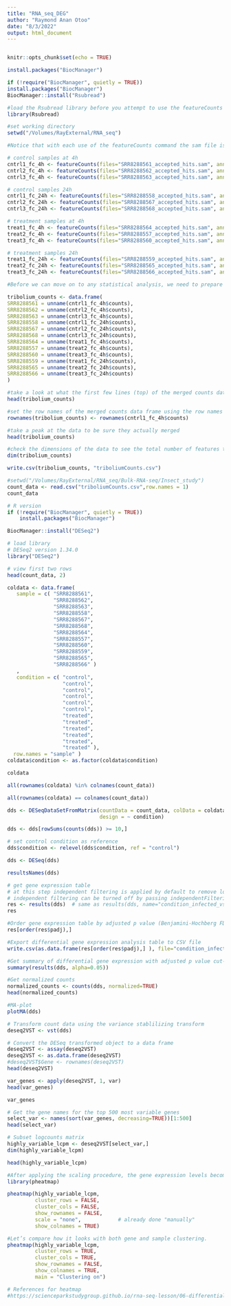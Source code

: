 ```yaml
---
title: "RNA_seq_DEG"
author: "Raymond Anan Otoo"
date: "8/3/2022"
output: html_document
---
```

```r

```

```r
knitr::opts_chunk$set(echo = TRUE)
```

```r
install.packages("BiocManager")
```

```r
if (!require("BiocManager", quietly = TRUE))
install.packages("BiocManager")
BiocManager::install("Rsubread")
```

```r
#load the Rsubread library before you attempt to use the featureCounts
library(Rsubread)
```

```r
#set working directory
setwd("/Volumes/RayExternal/RNA_seq")
```


```r
#Notice that with each use of the featureCounts command the sam file is specified using the files argument. The general features file (e.g., Tribolium.gtf) is specified with the annot.ext argument. Additionally, we need to set isGTFAnnotationFile equal to TRUE since we are using a gtf formatted general features file. 

# control samples at 4h
cntrl1_fc_4h <- featureCounts(files="SRR8288561_accepted_hits.sam", annot.ext="Tribolium.gtf", isGTFAnnotationFile=TRUE)
cntrl2_fc_4h <- featureCounts(files="SRR8288562_accepted_hits.sam", annot.ext="Tribolium.gtf", isGTFAnnotationFile=TRUE)
cntrl3_fc_4h <- featureCounts(files="SRR8288563_accepted_hits.sam", annot.ext="Tribolium.gtf", isGTFAnnotationFile=TRUE)

# control samples 24h
cntrl1_fc_24h <- featureCounts(files="SRR8288558_accepted_hits.sam", annot.ext="Tribolium.gtf", isGTFAnnotationFile=TRUE)
cntrl2_fc_24h <- featureCounts(files="SRR8288567_accepted_hits.sam", annot.ext="Tribolium.gtf", isGTFAnnotationFile=TRUE)
cntrl3_fc_24h <- featureCounts(files="SRR8288568_accepted_hits.sam", annot.ext="Tribolium.gtf", isGTFAnnotationFile=TRUE)

# treatment samples at 4h
treat1_fc_4h <- featureCounts(files="SRR8288564_accepted_hits.sam", annot.ext="Tribolium.gtf", isGTFAnnotationFile=TRUE)
treat2_fc_4h <- featureCounts(files="SRR8288557_accepted_hits.sam", annot.ext="Tribolium.gtf", isGTFAnnotationFile=TRUE)
treat3_fc_4h <- featureCounts(files="SRR8288560_accepted_hits.sam", annot.ext="Tribolium.gtf", isGTFAnnotationFile=TRUE)

# treatment samples 24h
treat1_fc_24h <- featureCounts(files="SRR8288559_accepted_hits.sam", annot.ext="Tribolium.gtf", isGTFAnnotationFile=TRUE)
treat2_fc_24h <- featureCounts(files="SRR8288565_accepted_hits.sam", annot.ext="Tribolium.gtf", isGTFAnnotationFile=TRUE)
treat3_fc_24h <- featureCounts(files="SRR8288566_accepted_hits.sam", annot.ext="Tribolium.gtf", isGTFAnnotationFile=TRUE)
```

```r
#Before we can move on to any statistical analysis, we need to prepare the data by combining (merging) all of the results for each quantified sam file to a single data frame. Note that data frames in R are used to store two-dimensional (2D) data.

tribolium_counts <- data.frame(
SRR8288561 = unname(cntrl1_fc_4h$counts),
SRR8288562 = unname(cntrl2_fc_4h$counts),
SRR8288563 = unname(cntrl3_fc_4h$counts),
SRR8288558 = unname(cntrl1_fc_24h$counts),
SRR8288567 = unname(cntrl2_fc_24h$counts),
SRR8288568 = unname(cntrl3_fc_24h$counts),
SRR8288564 = unname(treat1_fc_4h$counts),
SRR8288557 = unname(treat2_fc_4h$counts),
SRR8288560 = unname(treat3_fc_4h$counts),
SRR8288559 = unname(treat1_fc_24h$counts),
SRR8288565 = unname(treat2_fc_24h$counts),
SRR8288566 = unname(treat3_fc_24h$counts)
)
```

```r
#take a look at what the first few lines (top) of the merged counts data frame looks like.
head(tribolium_counts)
```
```r
#set the row names of the merged counts data frame using the row names from a data frame since they all have the same number of rows and rownames for one of the samples as follows.
rownames(tribolium_counts) <- rownames(cntrl1_fc_4h$counts)

#take a peak at the data to be sure they actually merged
head(tribolium_counts)

#check the dimensions of the data to see the total number of features that were tested against the samples considered.
dim(tribolium_counts)
```

```r
write.csv(tribolium_counts, "triboliumCounts.csv")
```

```r
#setwd("/Volumes/RayExternal/RNA_seq/Bulk-RNA-seq/Insect_study")
count_data <- read.csv("triboliumCounts.csv",row.names = 1)
count_data
```
```r
# R version  
if (!require("BiocManager", quietly = TRUE))
    install.packages("BiocManager")

BiocManager::install("DESeq2")
```


```r
# load library 
# DESeq2 version 1.34.0
library("DESeq2")

# view first two rows
head(count_data, 2)
```

```r
coldata <- data.frame(
   sample = c( "SRR8288561", 
               "SRR8288562", 
               "SRR8288563", 
               "SRR8288558", 
               "SRR8288567",
               "SRR8288568",
               "SRR8288564",
               "SRR8288557",
               "SRR8288560",
               "SRR8288559",
               "SRR8288565",
               "SRR8288566" )
   ,
   condition = c( "control", 
                  "control", 
                  "control",
                  "control", 
                  "control",  
                  "control", 
                  "treated", 
                  "treated",
                  "treated", 
                  "treated", 
                  "treated", 
                  "treated" ), 
  row.names = "sample" )
coldata$condition <- as.factor(coldata$condition)

coldata
```

```r
all(rownames(coldata) %in% colnames(count_data))
```

```r
all(rownames(coldata) == colnames(count_data))
```

```r
dds <- DESeqDataSetFromMatrix(countData = count_data, colData = coldata, 
                              design = ~ condition)
```

```r
dds <- dds[rowSums(counts(dds)) >= 10,]
```

```r
# set control condition as reference
dds$condition <- relevel(dds$condition, ref = "control")
```


```r
dds <- DESeq(dds)
```

```r
resultsNames(dds)
```


```r
# get gene expression table
# at this step independent filtering is applied by default to remove low count genes
# independent filtering can be turned off by passing independentFiltering=FALSE to results
res <- results(dds)  # same as results(dds, name="condition_infected_vs_control") or results(dds, contrast = c("condition", "infected", "control") )
res
```


```r
#Order gene expression table by adjusted p value (Benjamini-Hochberg FDR method)
res[order(res$padj),]  
```

```r
#Export differential gene expression analysis table to CSV file
write.csv(as.data.frame(res[order(res$padj),] ), file="condition_infected_vs_control_dge.csv")
```

```r
#Get summary of differential gene expression with adjusted p value cut-off at 0.05
summary(results(dds, alpha=0.05))
```

```r
#Get normalized counts
normalized_counts <- counts(dds, normalized=TRUE)
head(normalized_counts)
```

```r
#MA-plot
plotMA(dds)
```
```r
# Transform count data using the variance stablilizing transform
deseq2VST <- vst(dds)
```

```r
# Convert the DESeq transformed object to a data frame
deseq2VST <- assay(deseq2VST)
deseq2VST <- as.data.frame(deseq2VST)
#deseq2VST$Gene <- rownames(deseq2VST)
head(deseq2VST)
```

```r
var_genes <- apply(deseq2VST, 1, var)
head(var_genes)
```
```r
var_genes
```
```r
# Get the gene names for the top 500 most variable genes
select_var <- names(sort(var_genes, decreasing=TRUE))[1:500]
head(select_var)
```

```r
# Subset logcounts matrix
highly_variable_lcpm <- deseq2VST[select_var,]
dim(highly_variable_lcpm)
```

```r
head(highly_variable_lcpm)
```
```r
#After applying the scaling procedure, the gene expression levels become more comparable. Still, this heatmap isn’t really useful so far.
library(pheatmap)

pheatmap(highly_variable_lcpm, 
         cluster_rows = FALSE, 
         cluster_cols = FALSE, 
         show_rownames = FALSE, 
         scale = "none",            # already done "manually"
         show_colnames = TRUE)

```

```r
#Let’s compare how it looks with both gene and sample clustering.
pheatmap(highly_variable_lcpm, 
         cluster_rows = TRUE,                      
         cluster_cols = TRUE, 
         show_rownames = FALSE, 
         show_colnames = TRUE,
         main = "Clustering on")
```
```r
# References for heatmap
#https://scienceparkstudygroup.github.io/rna-seq-lesson/06-differential-analysis/index.html
```

